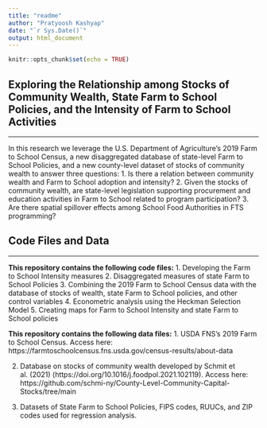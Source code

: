 ```yaml
---
title: "readme"
author: "Pratyoosh Kashyap"
date: "`r Sys.Date()`"
output: html_document
---
```


```r
knitr::opts_chunk$set(echo = TRUE)
```


## Exploring the Relationship among Stocks of Community Wealth, State Farm to School Policies, and the Intensity of Farm to School Activities
***
In this research we leverage the U.S. Department of Agriculture's 2019 Farm to School Census, a new disaggregated database of state-level Farm to School Policies, and a new county-level dataset of stocks of community wealth to answer three questions:
1. Is there a relation between community wealth and Farm to School adoption and intensity?
2. Given the stocks of community wealth, are state-level legislation supporting procurement and education activities in Farm to School related to program participation?
3. Are there spatial spillover effects among School Food Authorities in FTS programming?

## Code Files and Data
***
**This repository contains the following code files:**
1. Developing the Farm to School Intensity measures
2. Disaggregated measures of state Farm to School Policies
3. Combining the 2019 Farm to School Census data with the database of stocks of wealth, state Farm to School policies, and other control variables
4. Econometric analysis using the Heckman Selection Model
5. Creating maps for Farm to School Intensity and state Farm to School policies

**This repository contains the following data files:**
1. USDA FNS's 2019 Farm to School Census. Access here: https://farmtoschoolcensus.fns.usda.gov/census-results/about-data

2. Database on stocks of community wealth developed by Schmit et al. (2021) (https://doi.org/10.1016/j.foodpol.2021.102119). Access here: https://github.com/schmi-ny/County-Level-Community-Capital-Stocks/tree/main

3. Datasets of State Farm to School Policies, FIPS codes, RUUCs, and ZIP codes used for regression analysis.

